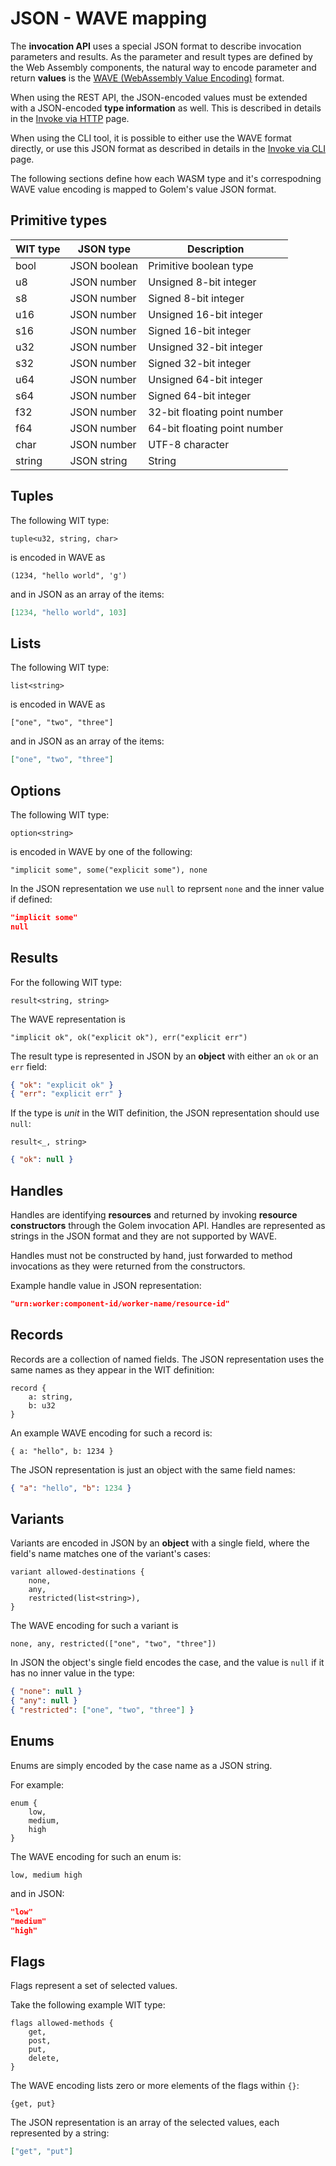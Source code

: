 # JSON - WAVE mapping

The **invocation API** uses a special JSON format to describe invocation parameters and results. As the parameter and result types are defined by the Web Assembly components, the natural way to encode parameter and return **values** is the [WAVE (WebAssembly Value Encoding)](https://github.com/bytecodealliance/wasm-tools/tree/main/crates/wasm-wave) format.

When using the REST API, the JSON-encoded values must be extended with a JSON-encoded **type information** as well. This is described in details in the [Invoke via HTTP](/docs/invoke/http) page.

When using the CLI tool, it is possible to either use the WAVE format directly, or use this JSON format as described in details in the [Invoke via CLI](/docs/invoke/cli) page.

The following sections define how each WASM type and it's correspodning WAVE value encoding is mapped to Golem's value JSON format.

## Primitive types

| WIT type | JSON type    | Description                  |
| -------- | ------------ | ---------------------------- |
| bool     | JSON boolean | Primitive boolean type       |
| u8       | JSON number  | Unsigned 8-bit integer       |
| s8       | JSON number  | Signed 8-bit integer         |
| u16      | JSON number  | Unsigned 16-bit integer      |
| s16      | JSON number  | Signed 16-bit integer        |
| u32      | JSON number  | Unsigned 32-bit integer      |
| s32      | JSON number  | Signed 32-bit integer        |
| u64      | JSON number  | Unsigned 64-bit integer      |
| s64      | JSON number  | Signed 64-bit integer        |
| f32      | JSON number  | 32-bit floating point number |
| f64      | JSON number  | 64-bit floating point number |
| char     | JSON number  | UTF-8 character              |
| string   | JSON string  | String                       |

## Tuples

The following WIT type:

```wit
tuple<u32, string, char>
```

is encoded in WAVE as

```wit
(1234, "hello world", 'g')
```

and in JSON as an array of the items:

```json
[1234, "hello world", 103]
```

## Lists

The following WIT type:

```wit
list<string>
```

is encoded in WAVE as

```wit
["one", "two", "three"]
```

and in JSON as an array of the items:

```json
["one", "two", "three"]
```

## Options

The following WIT type:

```wit
option<string>
```

is encoded in WAVE by one of the following:

```wit
"implicit some", some("explicit some"), none
```

In the JSON representation we use `null` to reprsent `none` and the inner value if defined:

```json
"implicit some"
null
```

## Results

For the following WIT type:

```wit
result<string, string>
```

The WAVE representation is

```wit
"implicit ok", ok("explicit ok"), err("explicit err")
```

The result type is represented in JSON by an **object** with either an `ok` or an `err` field:

```json
{ "ok": "explicit ok" }
{ "err": "explicit err" }
```

If the type is _unit_ in the WIT definition, the JSON representation should use `null`:

```wit
result<_, string>
```

```json
{ "ok": null }
```

## Handles

Handles are identifying **resources** and returned by invoking **resource constructors** through the Golem invocation API. Handles are represented as strings in the JSON format
and they are not supported by WAVE.

Handles must not be constructed by hand, just forwarded to method invocations as they were returned from the constructors.

Example handle value in JSON representation:

```json
"urn:worker:component-id/worker-name/resource-id"
```

## Records

Records are a collection of named fields. The JSON representation uses the same names as they appear in the WIT definition:

```wit
record {
    a: string,
    b: u32
}
```

An example WAVE encoding for such a record is:

```wit
{ a: "hello", b: 1234 }
```

The JSON representation is just an object with the same field names:

```json
{ "a": "hello", "b": 1234 }
```

## Variants

Variants are encoded in JSON by an **object** with a single field, where the field's name matches one of the variant's cases:

```wit
variant allowed-destinations {
    none,
    any,
    restricted(list<string>),
}
```

The WAVE encoding for such a variant is

```wit
none, any, restricted(["one", "two", "three"])
```

In JSON the object's single field encodes the case, and the value is `null` if it has no inner value in the type:

```json
{ "none": null }
{ "any": null }
{ "restricted": ["one", "two", "three"] }
```

## Enums

Enums are simply encoded by the case name as a JSON string.

For example:

```wit
enum {
    low,
    medium,
    high
}
```

The WAVE encoding for such an enum is:

```wit
low, medium high
```

and in JSON:

```json
"low"
"medium"
"high"
```

## Flags

Flags represent a set of selected values.

Take the following example WIT type:

```wit
flags allowed-methods {
    get,
    post,
    put,
    delete,
}
```

The WAVE encoding lists zero or more elements of the flags within `{}`:

```wit
{get, put}
```

The JSON representation is an array of the selected values, each represented by a string:

```json
["get", "put"]
```
